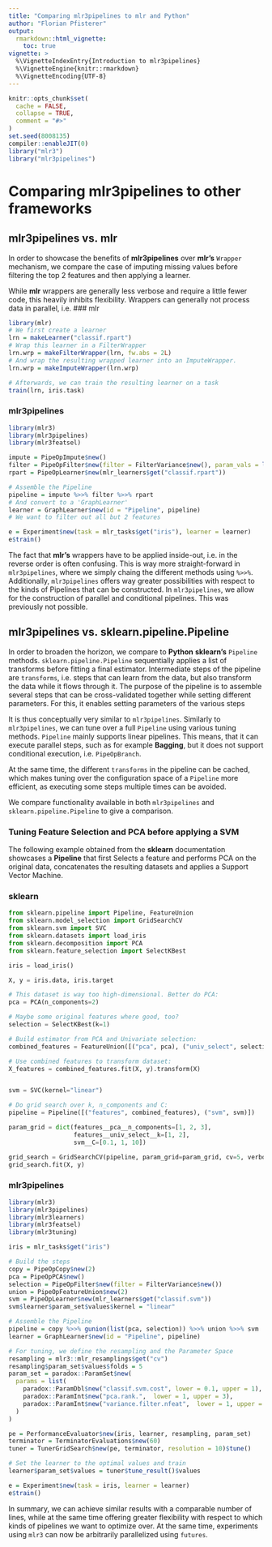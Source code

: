 ```yaml
---
title: "Comparing mlr3pipelines to mlr and Python"
author: "Florian Pfisterer"
output:
  rmarkdown::html_vignette:
    toc: true
vignette: >
  %\VignetteIndexEntry{Introduction to mlr3pipelines}
  %\VignetteEngine{knitr::rmarkdown}
  %\VignetteEncoding{UTF-8}
---
```


```r
knitr::opts_chunk$set(
  cache = FALSE,
  collapse = TRUE,
  comment = "#>"
)
set.seed(8008135)
compiler::enableJIT(0)
library("mlr3")
library("mlr3pipelines")
```


# Comparing mlr3pipelines to other frameworks

## mlr3pipelines vs. mlr

In order to showcase the benefits of **mlr3pipelines** over **mlr's** `Wrapper` mechanism,
we compare the case of imputing missing values before filtering the top 2 features and then applying a learner.

While **mlr** wrappers are generally less verbose and require a little fewer code, this heavily inhibits flexibility.
Wrappers can generally not process data in parallel, i.e.
### mlr

```r
library(mlr)
# We first create a learner
lrn = makeLearner("classif.rpart")
# Wrap this learner in a FilterWrapper
lrn.wrp = makeFilterWrapper(lrn, fw.abs = 2L)
# And wrap the resulting wrapped learner into an ImputeWrapper.
lrn.wrp = makeImputeWrapper(lrn.wrp)

# Afterwards, we can train the resulting learner on a task
train(lrn, iris.task)
```

### mlr3pipelines

```r
library(mlr3)
library(mlr3pipelines)
library(mlr3featsel)

impute = PipeOpImpute$new()
filter = PipeOpFilter$new(filter = FilterVariance$new(), param_vals = list(filter.nfeat = 2L))
rpart = PipeOpLearner$new(mlr_learners$get("classif.rpart"))

# Assemble the Pipeline
pipeline = impute %>>% filter %>>% rpart
# And convert to a 'GraphLearner'
learner = GraphLearner$new(id = "Pipeline", pipeline)
# We want to filter out all but 2 features

e = Experiment$new(task = mlr_tasks$get("iris"), learner = learner)
e$train()
```

The fact that **mlr's** wrappers have to be applied inside-out, i.e. in the reverse order
is often confusing. This is way more straight-forward in `mlr3pipelines`, where
we simply chaing the different methods using `%>>%`. Additionally, `mlr3pipelines`
offers way greater possibilities with respect to the kinds of Pipelines that can be constructed.
In `mlr3pipelines`, we allow for the construction of parallel and conditional pipelines.
This was previously not possible.


## mlr3pipelines vs. sklearn.pipeline.Pipeline

In order to broaden the horizon, we compare to **Python** **sklearn's** `Pipeline` methods.
`sklearn.pipeline.Pipeline` sequentially applies a list of transforms before fitting a final estimator.
Intermediate steps of the pipeline are `transforms`, i.e. steps that can learn from the data,
but also transform the data while it flows through it.
The purpose of the pipeline is to assemble several steps that can be cross-validated together while setting different parameters.
For this, it enables setting parameters of the various steps

It is thus conceptually very similar to `mlr3pipelines`.
Similarly to `mlr3pipelines`, we can tune over a full `Pipeline` using various tuning methods.
`Pipeline` mainly supports linear pipelines. This means, that it can execute parallel steps, such as
for example **Bagging**, but it does not support conditional execution, i.e. `PipeOpBranch`.

At the same time, the different `transforms` in the pipeline can be cached, which makes tuning over the configuration
space of a `Pipeline` more efficient, as executing some steps multiple times can be avoided.

We compare functionality available in both `mlr3pipelines` and `sklearn.pipeline.Pipeline` to give a
comparison.


### Tuning Feature Selection and PCA before applying a SVM

The following example obtained from the **sklearn** documentation showcases a **Pipeline**
that first Selects a feature and performs PCA on the original data, concatenates the resulting datasets
and applies a Support Vector Machine.


### sklearn

```python
from sklearn.pipeline import Pipeline, FeatureUnion
from sklearn.model_selection import GridSearchCV
from sklearn.svm import SVC
from sklearn.datasets import load_iris
from sklearn.decomposition import PCA
from sklearn.feature_selection import SelectKBest

iris = load_iris()

X, y = iris.data, iris.target

# This dataset is way too high-dimensional. Better do PCA:
pca = PCA(n_components=2)

# Maybe some original features where good, too?
selection = SelectKBest(k=1)

# Build estimator from PCA and Univariate selection:
combined_features = FeatureUnion([("pca", pca), ("univ_select", selection)])

# Use combined features to transform dataset:
X_features = combined_features.fit(X, y).transform(X)


svm = SVC(kernel="linear")

# Do grid search over k, n_components and C:
pipeline = Pipeline([("features", combined_features), ("svm", svm)])

param_grid = dict(features__pca__n_components=[1, 2, 3],
                  features__univ_select__k=[1, 2],
                  svm__C=[0.1, 1, 10])

grid_search = GridSearchCV(pipeline, param_grid=param_grid, cv=5, verbose=10)
grid_search.fit(X, y)
```

### mlr3pipelines

```r
library(mlr3)
library(mlr3pipelines)
library(mlr3learners)
library(mlr3featsel)
library(mlr3tuning)

iris = mlr_tasks$get("iris")

# Build the steps
copy = PipeOpCopy$new(2)
pca = PipeOpPCA$new()
selection = PipeOpFilter$new(filter = FilterVariance$new())
union = PipeOpFeatureUnion$new(2)
svm = PipeOpLearner$new(mlr_learners$get("classif.svm"))
svm$learner$param_set$values$kernel = "linear"

# Assemble the Pipeline
pipeline = copy %>>% gunion(list(pca, selection)) %>>% union %>>% svm
learner = GraphLearner$new(id = "Pipeline", pipeline)

# For tuning, we define the resampling and the Parameter Space
resampling = mlr3::mlr_resamplings$get("cv")
resampling$param_set$values$folds = 5
param_set = paradox::ParamSet$new(
  params = list(
    paradox::ParamDbl$new("classif.svm.cost", lower = 0.1, upper = 1),
    paradox::ParamInt$new("pca.rank.",  lower = 1, upper = 3),
    paradox::ParamInt$new("variance.filter.nfeat",  lower = 1, upper = 2)
  )
)

pe = PerformanceEvaluator$new(iris, learner, resampling, param_set)
terminator = TerminatorEvaluations$new(60)
tuner = TunerGridSearch$new(pe, terminator, resolution = 10)$tune()

# Set the learner to the optimal values and train
learner$param_set$values = tuner$tune_result()$values

e = Experiment$new(task = iris, learner = learner)
e$train()
```

In summary, we can achieve similar results with a comparable number of lines, while at the
same time offering greater flexibility with respect to which kinds of pipelines we want to
optimize over. At the same time, experiments using `mlr3` can now be arbitrarily parallelized
using `futures`.
